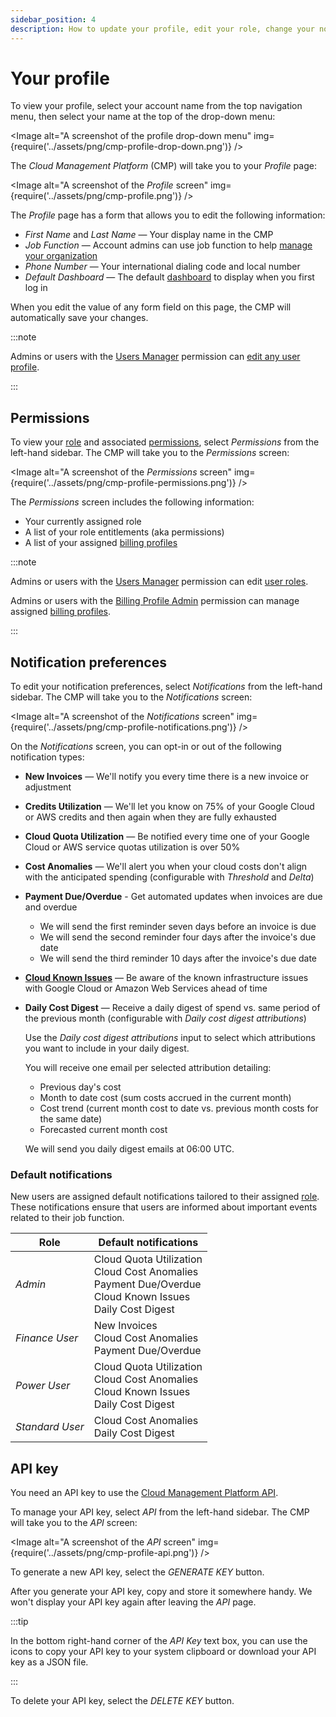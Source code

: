```yaml
---
sidebar_position: 4
description: How to update your profile, edit your role, change your notification preferences, and generate an API key
---
```


# Your profile

To view your profile, select your account name from the top navigation menu, then select your name at the top of the drop-down menu:


<Image
  alt="A  screenshot of the profile drop-down menu"
  img={require('../assets/png/cmp-profile-drop-down.png')}
/>

The _Cloud Management Platform_ (CMP) will take you to your _Profile_ page:

<Image
  alt="A screenshot of the _Profile_ screen"
  img={require('../assets/png/cmp-profile.png')}
/>

The _Profile_ page has a form that allows you to edit the following information:

- _First Name_ and _Last Name_ &mdash; Your display name in the CMP
- _Job Function_ &mdash; Account admins can use job function to help [manage your organization](../user-management/manage-organizations.mdx)
- _Phone Number_ &mdash; Your international dialing code and local number
- _Default Dashboard_ &mdash; The default [dashboard](../dashboards/customizing-dashboards.mdx) to display when you first log in

When you edit the value of any form field on this page, the CMP will automatically save your changes.

:::note

Admins or users with the [Users Manager](../user-management/user-permissions-explained.mdx#users-manager) permission can [edit any user profile](../user-management/creating-a-new-user.mdx#editing-user-profiles).

:::

## Permissions

To view your [role](../user-management/manage-roles.mdx) and associated [permissions](../user-management/user-permissions-explained.mdx), select _Permissions_ from the left-hand sidebar. The CMP will take you to the _Permissions_ screen:

<Image
  alt="A screenshot of the _Permissions_ screen"
  img={require('../assets/png/cmp-profile-permissions.png')}
/>

The _Permissions_ screen includes the following information:

- Your currently assigned role
- A list of your role entitlements (aka permissions)
- A list of your assigned [billing profiles](../invoices-and-payments/setting-up-a-new-billing-profile.mdx)

:::note

Admins or users with the [Users Manager](../user-management/user-permissions-explained.mdx#users-manager) permission can edit [user roles](../user-management/manage-roles.mdx).

Admins or users with the [Billing Profile Admin](../user-management/user-permissions-explained.mdx#billing-profile-admin) permission can manage assigned [billing profiles](../invoices-and-payments/setting-up-a-new-billing-profile.mdx).

:::

## Notification preferences

To edit your notification preferences, select _Notifications_ from the left-hand sidebar. The CMP will take you to the _Notifications_ screen:

<Image
  alt="A screenshot of the _Notifications_ screen"
  img={require('../assets/png/cmp-profile-notifications.png')}
/>

On the _Notifications_ screen, you can opt-in or out of the following notification types:

- **New Invoices** &mdash; We'll notify you every time there is a new invoice or adjustment

- **Credits Utilization** &mdash; We'll let you know on 75% of your Google Cloud or AWS credits and then again when they are fully exhausted

- **Cloud Quota Utilization** &mdash; Be notified every time one of your Google Cloud or AWS service quotas utilization is over 50%

- **Cost Anomalies** &mdash; We'll alert you when your cloud costs don't align with the anticipated spending (configurable with _Threshold_ and _Delta_)

- **Payment Due/Overdue** - Get automated updates when invoices are due and overdue

  - We will send the first reminder seven days before an invoice is due
  - We will send the second reminder four days after the invoice's due date
  - We will send the third reminder 10 days after the invoice's due date

- **[Cloud Known Issues](../services/consulting-support/cloud-incidents.mdx)** &mdash; Be aware of the known infrastructure issues with Google Cloud or Amazon Web Services ahead of time

- **Daily Cost Digest** &mdash; Receive a daily digest of spend vs. same period of the previous month (configurable with _Daily cost digest attributions_)

  Use the _Daily cost digest attributions_ input to select which attributions you want to include in your daily digest.

  You will receive one email per selected attribution detailing:

  - Previous day's cost
  - Month to date cost (sum costs accrued in the current month)
  - Cost trend (current month cost to date vs. previous month costs for the same date)
  - Forecasted current month cost

  We will send you daily digest emails at 06:00 UTC.

### Default notifications

New users are assigned default notifications tailored to their assigned [role](../user-management/manage-roles.mdx). These notifications ensure that users are informed about important events related to their job function.

| Role            | Default notifications                                                                                                 |
| --------------- | --------------------------------------------------------------------------------------------------------------------- |
| _Admin_         | Cloud Quota Utilization<br/>Cloud Cost Anomalies<br/>Payment Due/Overdue<br/>Cloud Known Issues<br/>Daily Cost Digest |
| _Finance User_  | New Invoices<br/>Cloud Cost Anomalies<br/>Payment Due/Overdue                                                         |
| _Power User_    | Cloud Quota Utilization<br/>Cloud Cost Anomalies<br/>Cloud Known Issues<br/>Daily Cost Digest                         |
| _Standard User_ | Cloud Cost Anomalies<br/>Daily Cost Digest                                                                            |

## API key

You need an API key to use the [Cloud Management Platform API](https://developer.doit-intl.com/).

To manage your API key, select _API_ from the left-hand sidebar. The CMP will take you to the _API_ screen:

<Image
  alt="A screenshot of the _API_ screen"
  img={require('../assets/png/cmp-profile-api.png')}
/>

To generate a new API key, select the _GENERATE KEY_ button.

After you generate your API key, copy and store it somewhere handy. We won't display your API key again after leaving the _API_ page.

:::tip

In the bottom right-hand corner of the _API Key_ text box, you can use the icons to copy your API key to your system clipboard or download your API key as a JSON file.

:::

To delete your API key, select the _DELETE KEY_ button.

